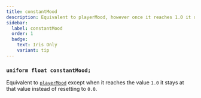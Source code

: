 ```yaml
---
title: constantMood
description: Equivalent to playerMood, however once it reaches 1.0 it does not reset to 0.
sidebar:
  label: constantMood
  order: 1
  badge:
    text: Iris Only
    variant: tip
---
```


### `uniform float constantMood;`

Equivalent to [`playerMood`](/reference/uniforms/general/playermood) except when it reaches the value `1.0` it stays at that value instead of resetting to `0.0`.